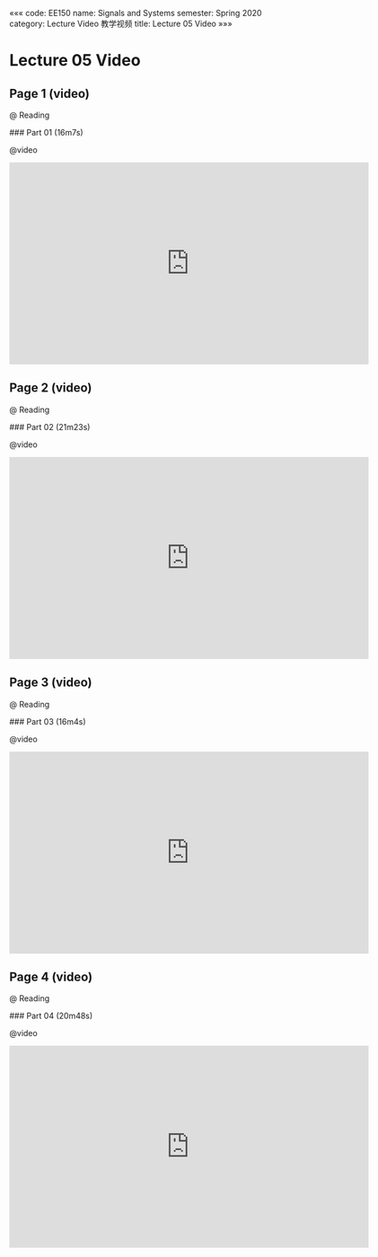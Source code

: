 «««
code: EE150
name: Signals and Systems
semester: Spring 2020
category: Lecture Video 教学视频
title: Lecture 05 Video
»»»

# Lecture 05 Video

## Page 1 (video)

@ Reading

<div class="markdown-body">
### Part 01 (16m7s)
</div>

@video

<iframe src="https://watchsb.com/e/54s3u7y383b7.html" frameborder=0 marginwidth=0 marginheight=0 scrolling=no width=640 height=360 allowfullscreen></iframe>


## Page 2 (video)

@ Reading

<div class="markdown-body">
### Part 02 (21m23s)
</div>

@video

<iframe src="https://watchsb.com/e/13sswbpq5bxb.html" frameborder=0 marginwidth=0 marginheight=0 scrolling=no width=640 height=360 allowfullscreen></iframe>


## Page 3 (video)

@ Reading

<div class="markdown-body">
### Part 03 (16m4s)
</div>

@video

<iframe src="https://watchsb.com/e/ayz6iiooergz.html" frameborder=0 marginwidth=0 marginheight=0 scrolling=no width=640 height=360 allowfullscreen></iframe>


## Page 4 (video)

@ Reading

<div class="markdown-body">
### Part 04 (20m48s)
</div>

@video

<iframe src="https://watchsb.com/e/zriwc5zrz1r7.html" frameborder=0 marginwidth=0 marginheight=0 scrolling=no width=640 height=360 allowfullscreen></iframe>


